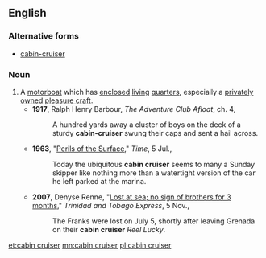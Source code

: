 ==English==
{{wikipedia}}

===Alternative forms===
* [[cabin-cruiser]]

===Noun===
{{en-noun|head=[[cabin]] [[cruiser]]}}

# A [[motorboat]] which has [[enclosed]] [[living]] [[quarters]], especially a [[private]]ly [[owned]] [[pleasure craft]].
#* '''1917''', Ralph Henry Barbour, ''The Adventure Club Afloat'', ch. 4,
#*: A hundred yards away a cluster of boys on the deck of a sturdy '''cabin-cruiser''' swung their caps and sent a hail across.
#* '''1963''', "[http://www.time.com/time/magazine/article/0,9171,875037,00.html Perils of the Surface]," ''Time'', 5 Jul.,
#*: Today the ubiquitous '''cabin cruiser''' seems to many a Sunday skipper like nothing more than a watertight version of the car he left parked at the marina.
#* '''2007''', Denyse Renne, "[http://www.trinidadexpress.com/index.pl/article_news?id=161228392 Lost at sea; no sign of brothers for 3 months]," ''Trinidad and Tobago Express'', 5 Nov.,
#*: The Franks were lost on July 5, shortly after leaving Grenada on their '''cabin cruiser''' ''Reel Lucky''.

[[et:cabin cruiser]]
[[mn:cabin cruiser]]
[[pl:cabin cruiser]]